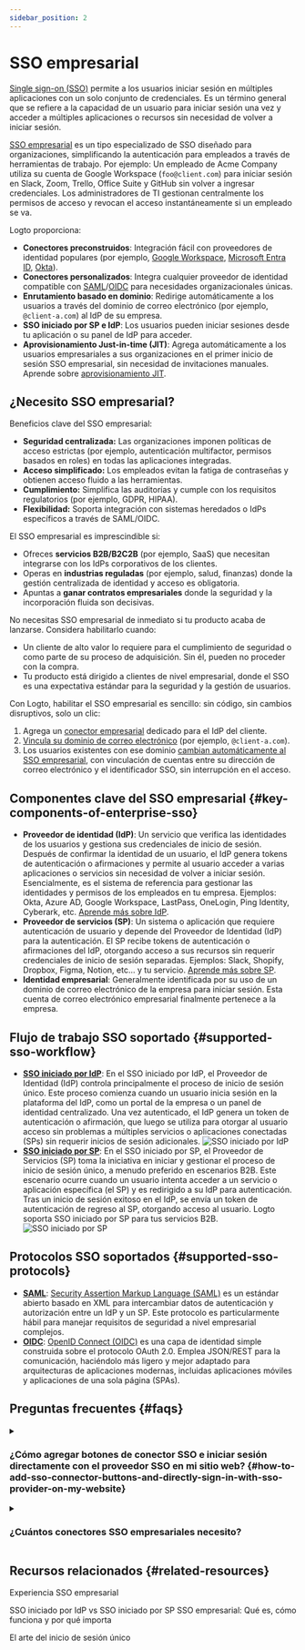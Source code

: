 ```yaml
---
sidebar_position: 2
---
```


# SSO empresarial

[Single sign-on (SSO)](https://auth.wiki/single-sign-on) permite a los usuarios iniciar sesión en múltiples aplicaciones con un solo conjunto de credenciales. Es un término general que se refiere a la capacidad de un usuario para iniciar sesión una vez y acceder a múltiples aplicaciones o recursos sin necesidad de volver a iniciar sesión.

[SSO empresarial](https://auth-wiki.logto.io/enterprise-sso) es un tipo especializado de SSO diseñado para organizaciones, simplificando la autenticación para empleados a través de herramientas de trabajo. Por ejemplo: Un empleado de Acme Company utiliza su cuenta de Google Workspace (`foo@client.com`) para iniciar sesión en Slack, Zoom, Trello, Office Suite y GitHub sin volver a ingresar credenciales. Los administradores de TI gestionan centralmente los permisos de acceso y revocan el acceso instantáneamente si un empleado se va.

Logto proporciona:

- **Conectores preconstruidos**: Integración fácil con proveedores de identidad populares (por ejemplo, [Google Workspace](/integrations/google-workspace), [Microsoft Entra ID](/integrations/entra-id-saml), [Okta](/integrations/okta)).
- **Conectores personalizados**: Integra cualquier proveedor de identidad compatible con [SAML](/integrations/saml-sso)/[OIDC](/integrations/oidc-sso) para necesidades organizacionales únicas.
- **Enrutamiento basado en dominio**: Redirige automáticamente a los usuarios a través del dominio de correo electrónico (por ejemplo, `@client-a.com`) al IdP de su empresa.
- **SSO iniciado por SP e IdP**: Los usuarios pueden iniciar sesiones desde tu aplicación o su panel de IdP para acceder.
- **Aprovisionamiento Just-in-time (JIT)**: Agrega automáticamente a los usuarios empresariales a sus organizaciones en el primer inicio de sesión SSO empresarial, sin necesidad de invitaciones manuales. Aprende sobre [aprovisionamiento JIT](/organizations/just-in-time-provisioning#enterprise-sso-provisioning).

## ¿Necesito SSO empresarial?

Beneficios clave del SSO empresarial:

- **Seguridad centralizada:** Las organizaciones imponen políticas de acceso estrictas (por ejemplo, autenticación multifactor, permisos basados en roles) en todas las aplicaciones integradas.
- **Acceso simplificado:** Los empleados evitan la fatiga de contraseñas y obtienen acceso fluido a las herramientas.
- **Cumplimiento:** Simplifica las auditorías y cumple con los requisitos regulatorios (por ejemplo, GDPR, HIPAA).
- **Flexibilidad:** Soporta integración con sistemas heredados o IdPs específicos a través de SAML/OIDC.

El SSO empresarial es imprescindible si:

- Ofreces **servicios B2B/B2C2B** (por ejemplo, SaaS) que necesitan integrarse con los IdPs corporativos de los clientes.
- Operas en **industrias reguladas** (por ejemplo, salud, finanzas) donde la gestión centralizada de identidad y acceso es obligatoria.
- Apuntas a **ganar contratos empresariales** donde la seguridad y la incorporación fluida son decisivas.

No necesitas SSO empresarial de inmediato si tu producto acaba de lanzarse. Considera habilitarlo cuando:

- Un cliente de alto valor lo requiere para el cumplimiento de seguridad o como parte de su proceso de adquisición. Sin él, pueden no proceder con la compra.
- Tu producto está dirigido a clientes de nivel empresarial, donde el SSO es una expectativa estándar para la seguridad y la gestión de usuarios.

Con Logto, habilitar el SSO empresarial es sencillo: sin código, sin cambios disruptivos, solo un clic:

1. Agrega un [conector empresarial](/connectors/enterprise-connectors) dedicado para el IdP del cliente.
2. [Vincula su dominio de correo electrónico](/end-user-flows/enterprise-sso/sp-initiated-sso#set-up-sp-initiated-sso) (por ejemplo, `@client-a.com`).
3. Los usuarios existentes con ese dominio [cambian automáticamente al SSO empresarial](/end-user-flows/enterprise-sso/enterprise-sso-identity#enterprise-sso-account-linking), con vinculación de cuentas entre su dirección de correo electrónico y el identificador SSO, sin interrupción en el acceso.

## Componentes clave del SSO empresarial \{#key-components-of-enterprise-sso}

- **Proveedor de identidad (IdP)**: Un servicio que verifica las identidades de los usuarios y gestiona sus credenciales de inicio de sesión. Después de confirmar la identidad de un usuario, el IdP genera tokens de autenticación o afirmaciones y permite al usuario acceder a varias aplicaciones o servicios sin necesidad de volver a iniciar sesión. Esencialmente, es el sistema de referencia para gestionar las identidades y permisos de los empleados en tu empresa. Ejemplos: Okta, Azure AD, Google Workspace, LastPass, OneLogin, Ping Identity, Cyberark, etc. [Aprende más sobre IdP](https://auth.wiki/identity-provider).
- **Proveedor de servicios (SP)**: Un sistema o aplicación que requiere autenticación de usuario y depende del Proveedor de Identidad (IdP) para la autenticación. El SP recibe tokens de autenticación o afirmaciones del IdP, otorgando acceso a sus recursos sin requerir credenciales de inicio de sesión separadas. Ejemplos: Slack, Shopify, Dropbox, Figma, Notion, etc... y tu servicio. [Aprende más sobre SP](https://auth.wiki/service-provider).
- **Identidad empresarial**: Generalmente identificada por su uso de un dominio de correo electrónico de la empresa para iniciar sesión. Esta cuenta de correo electrónico empresarial finalmente pertenece a la empresa.

## Flujo de trabajo SSO soportado \{#supported-sso-workflow}

- [**SSO iniciado por IdP**](/end-user-flows/enterprise-sso/idp-initiated-sso): En el SSO iniciado por IdP, el Proveedor de Identidad (IdP) controla principalmente el proceso de inicio de sesión único. Este proceso comienza cuando un usuario inicia sesión en la plataforma del IdP, como un portal de la empresa o un panel de identidad centralizado. Una vez autenticado, el IdP genera un token de autenticación o afirmación, que luego se utiliza para otorgar al usuario acceso sin problemas a múltiples servicios o aplicaciones conectadas (SPs) sin requerir inicios de sesión adicionales.
  <img src="/img/assets/idp-initiated-sso.png" alt="SSO iniciado por IdP" />
- [**SSO iniciado por SP**](/end-user-flows/enterprise-sso/sp-initiated-sso): En el SSO iniciado por SP, el Proveedor de Servicios (SP) toma la iniciativa en iniciar y gestionar el proceso de inicio de sesión único, a menudo preferido en escenarios B2B. Este escenario ocurre cuando un usuario intenta acceder a un servicio o aplicación específica (el SP) y es redirigido a su IdP para autenticación. Tras un inicio de sesión exitoso en el IdP, se envía un token de autenticación de regreso al SP, otorgando acceso al usuario. Logto soporta SSO iniciado por SP para tus servicios B2B.
  <img src="/img/assets/sp-initiated-sso.png" alt="SSO iniciado por SP" />

## Protocolos SSO soportados \{#supported-sso-protocols}

- [**SAML**](/integrations/saml-sso): [Security Assertion Markup Language (SAML)](https://auth.wiki/saml) es un estándar abierto basado en XML para intercambiar datos de autenticación y autorización entre un IdP y un SP. Este protocolo es particularmente hábil para manejar requisitos de seguridad a nivel empresarial complejos.
- [**OIDC**](/integrations/oidc-sso): [OpenID Connect (OIDC)](https://auth.wiki/openid-connect) es una capa de identidad simple construida sobre el protocolo OAuth 2.0. Emplea JSON/REST para la comunicación, haciéndolo más ligero y mejor adaptado para arquitecturas de aplicaciones modernas, incluidas aplicaciones móviles y aplicaciones de una sola página (SPAs).

## Preguntas frecuentes \{#faqs}

<details>
  <summary>

### ¿Cómo agregar botones de conector SSO e iniciar sesión directamente con el proveedor SSO en mi sitio web? \{#how-to-add-sso-connector-buttons-and-directly-sign-in-with-sso-provider-on-my-website}

</summary>

Logto te permite agregar botones de inicio de sesión social a tu sitio web e iniciar el proceso de inicio de sesión SSO directamente sin mostrar el formulario de inicio de sesión predeterminado. Consulta nuestra guía de [Inicio de sesión directo](/end-user-flows/authentication-parameters/direct-sign-in/) para obtener instrucciones detalladas.

</details>

<details>
  <summary>

### ¿Cuántos conectores SSO empresariales necesito?

</summary>

Cada cliente requiere un conector único para asegurar configuraciones aisladas, gestión de empleados y control de permisos. Por ejemplo:

- **Cliente A (Okta):** "Conector Empresarial A" usando Okta para `@client-a.com`.
- **Cliente B (Okta)**: Otro "Conector Empresarial B" usando Okta para `@client-b.com`.
- **Cliente C (Azure AD):** "Conector Empresarial C" usando Microsoft Azure AD para `@client-c.com`.

Si necesitas acceso multi-cliente sin una configuración por cliente, considera usar [conectores sociales](/connectors/social-connectors) (por ejemplo, Google, Facebook) en su lugar, ya que no requieren configuraciones de IdP específicas del cliente.

</details>

## Recursos relacionados \{#related-resources}

<Url href="https://www.youtube.com/watch?v=-mD8Sfab7sI&t=12s"> Experiencia SSO empresarial</Url>

<Url href="https://blog.logto.io/idp-vs-sp-initiated-sso">
  SSO iniciado por IdP vs SSO iniciado por SP
</Url>

<Url href="https://blog.logto.io/enterprise-sso">
  SSO empresarial: Qué es, cómo funciona y por qué importa
</Url>

<Url href="https://blog.logto.io/single-sign-on">El arte del inicio de sesión único</Url>